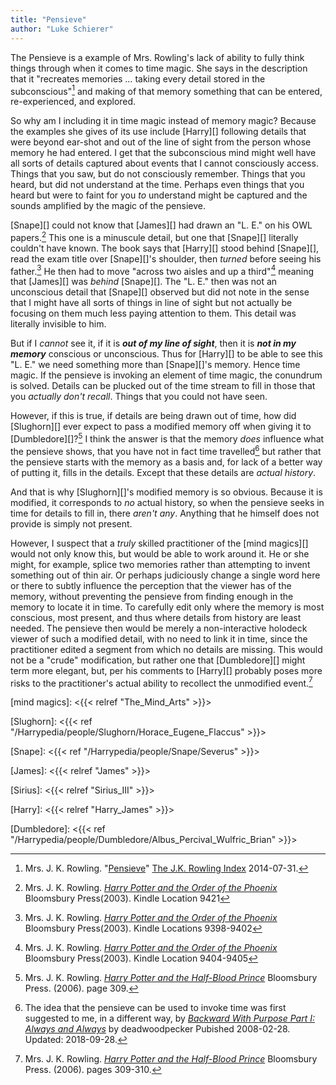 ```yaml
---
title: "Pensieve"
author: "Luke Schierer"
---
```


The Pensieve is a example of Mrs. Rowling's lack of ability to fully think
things through when it comes to time magic.  She says in the description that
it "recreates memories … taking every detail stored in the
subconscious"[^221202-5] and making of that memory something that can be
entered, re-experienced, and explored.  


So why am I including it in time magic instead of memory magic? Because the
examples she gives of its use include [Harry][] following details that were
beyond ear-shot and out of the line of sight from the person whose memory he
had entered.  I get that the subconscious mind might well have all sorts of
details captured about events that I cannot consciously access.  Things that
you saw, but do not consciously remember.  Things that you heard, but did not
understand at the time.  Perhaps even things that you heard but were to faint
for you *to* understand might be captured and the sounds amplified by the magic
of the pensieve.  

[Snape][] could not know that [James][] had drawn an "L. E." on his OWL
papers.[^221202-8]  This one is a minuscule detail, but one that [Snape][]
literally couldn't have known.  The book says that [Harry][] stood behind
[Snape][], read the exam title over [Snape][]'s shoulder, then *turned* before
seeing his father.[^221202-11]  He then had to move "across two aisles and up a
third"[^221202-12] meaning that [James][] was *behind* [Snape][].  The "L. E."
then was not an unconscious detail that [Snape][] observed but did not note in
the sense that I might have all sorts of things in line of sight but not
actually be focusing on them much less paying attention to them.  This detail
was literally invisible to him.

But if I *cannot* see it, if it is ***out of my line of sight***, then it is
***not in my memory*** conscious or unconscious.  Thus for [Harry][] to be
able to see this "L. E." we need something more than [Snape][]'s memory. Hence
time magic.  If the pensieve is invoking an element of time magic, the
conundrum is solved.  Details can be plucked out of the time stream to fill in
those that you *actually don't recall*.  Things that you could not have seen.

However, if this is true, if details are being drawn out of time, how did
[Slughorn][] ever expect to pass a modified memory off when giving it to
[Dumbledore][]?[^221202-9]  I think the answer is that the memory *does*
influence what the pensieve shows, that you have not in fact time
travelled[^221202-10] but rather that the pensieve starts with the memory as a
basis and, for lack of a better way of putting it, fills in the details.
Except that these details are *actual history*.

And that is why [Slughorn][]'s modified memory is so obvious.  Because it is
modified, it corresponds to *no* actual history, so when the pensieve seeks in
time for details to fill in, there *aren't any*.  Anything that he himself does
not provide is simply not present.

However, I suspect that a *truly* skilled practitioner of the [mind magics][]
would not only know this, but would be able to work around it.  He or she
might, for example, splice two memories rather than attempting to invent
something out of thin air.  Or perhaps judiciously change a single word here or
there to subtly influence the perception that the viewer has of the memory,
without preventing the pensieve from finding enough in the memory to locate it
in time.  To carefully edit only where the memory is most conscious, most
present, and thus where details from history are least needed.  The pensieve
then would be merely a non-interactive holodeck viewer of such a modified
detail, with no need to link it in time, since the practitioner edited a segment
from which no details are missing.  This would not be a "crude" modification,
but rather one that [Dumbledore][] might term more elegant, but, per his
comments to [Harry][] probably poses more risks to the practitioner's actual
ability to recollect the unmodified event.[^221202-13]

[mind magics]: <{{< relref "The_Mind_Arts" >}}>

[Slughorn]: <{{< ref "/Harrypedia/people/Slughorn/Horace_Eugene_Flaccus" >}}>

[Snape]: <{{< ref "/Harrypedia/people/Snape/Severus" >}}>

[James]: <{{< relref "James" >}}>

[Sirius]: <{{< relref "Sirius_III" >}}>

[Harry]: <{{< relref "Harry_James" >}}> 

[Dumbledore]: <{{< ref "/Harrypedia/people/Dumbledore/Albus_Percival_Wulfric_Brian" >}}>

[^221202-10]: The idea that the pensieve can be used to invoke time was first
  suggested to me, in a different way, by _[Backward With Purpose Part I:
  Always and Always](https://www.fanfiction.net/s/4101650)_ by deadwoodpecker
  Pubished 2008-02-28. Updated: 2018-09-28.

[^221202-5]: Mrs. J. K. Rowling.
    "[Pensieve](https://www.rowlingindex.org/work/pmpens/)"
    [The J.K. Rowling Index](https://www.rowlingindex.org) 2014-07-31.

[^221202-13]: Mrs. J. K. Rowling.
    _[Harry Potter and the Half-Blood Prince](https://www.librarything.com/work/1133624/book/203684961)_
    Bloomsbury Press. (2006). pages 309-310. 

[^221202-9]: Mrs. J. K. Rowling.
    _[Harry Potter and the Half-Blood Prince](https://www.librarything.com/work/1133624/book/203684961)_
    Bloomsbury Press. (2006). page 309. 

[^221202-11]: Mrs. J. K. Rowling.
    _[Harry Potter and the Order of the Phoenix](https://www.librarything.com/work/115/book/225886709)_
    Bloomsbury Press(2003). Kindle Locations 9398-9402

[^221202-12]: Mrs. J. K. Rowling.
    _[Harry Potter and the Order of the Phoenix](https://www.librarything.com/work/115/book/225886709)_
    Bloomsbury Press(2003). Kindle Location 9404-9405

[^221202-8]: Mrs. J. K. Rowling.
    _[Harry Potter and the Order of the Phoenix](https://www.librarything.com/work/115/book/225886709)_
    Bloomsbury Press(2003). Kindle Location 9421

[^221202-7]: Mrs. J. K. Rowling.
    _[Harry Potter and the Order of the Phoenix](https://www.librarything.com/work/115/book/225886709)_
    Bloomsbury Press(2003). Kindle Location 9449

[^221202-6]: Mrs. J. K. Rowling.
    _[Harry Potter and the Order of the Phoenix](https://www.librarything.com/work/115/book/225886709)_
    Bloomsbury Press(2003). Kindle Location 9455 and surrounding. 

